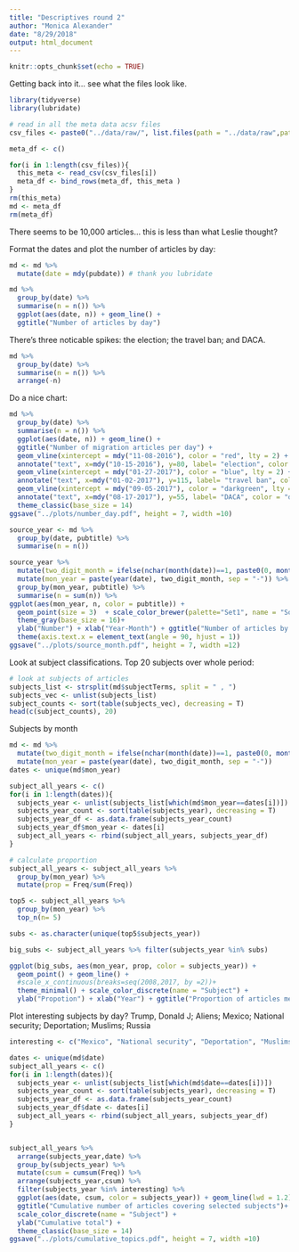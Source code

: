 ```yaml
---
title: "Descriptives round 2"
author: "Monica Alexander"
date: "8/29/2018"
output: html_document
---
```


```r
knitr::opts_chunk$set(echo = TRUE)
```

Getting back into it... see what the files look like. 

```r
library(tidyverse)
library(lubridate)

# read in all the meta data acsv files
csv_files <- paste0("../data/raw/", list.files(path = "../data/raw",pattern = ".*.csv"))

meta_df <- c()

for(i in 1:length(csv_files)){
  this_meta <- read_csv(csv_files[i])
  meta_df <- bind_rows(meta_df, this_meta )
}
rm(this_meta)
md <- meta_df
rm(meta_df)

```

There seems to be 10,000 articles... this is less than what Leslie thought?

Format the dates and plot the number of articles by day:

```r
md <- md %>% 
  mutate(date = mdy(pubdate)) # thank you lubridate

md %>% 
  group_by(date) %>% 
  summarise(n = n()) %>% 
  ggplot(aes(date, n)) + geom_line() + 
  ggtitle("Number of articles by day")
```

There's three noticable spikes: the election; the travel ban; and DACA. 

```r
md %>% 
  group_by(date) %>% 
  summarise(n = n()) %>% 
  arrange(-n)
```

Do a nice chart:

```r
md %>% 
  group_by(date) %>% 
  summarise(n = n()) %>% 
  ggplot(aes(date, n)) + geom_line() + 
  ggtitle("Number of migration articles per day") + 
  geom_vline(xintercept = mdy("11-08-2016"), color = "red", lty = 2) +
  annotate("text", x=mdy("10-15-2016"), y=80, label= "election", color = "red", size = 5) +
  geom_vline(xintercept = mdy("01-27-2017"), color = "blue", lty = 2) +
  annotate("text", x=mdy("01-02-2017"), y=115, label= "travel ban", color = "blue", size = 5) +
  geom_vline(xintercept = mdy("09-05-2017"), color = "darkgreen", lty = 2) +
  annotate("text", x=mdy("08-17-2017"), y=55, label= "DACA", color = "darkgreen", size = 5) +
  theme_classic(base_size = 14)
ggsave("../plots/number_day.pdf", height = 7, width =10)
```

```r
source_year <- md %>% 
  group_by(date, pubtitle) %>% 
  summarise(n = n())

source_year %>% 
  mutate(two_digit_month = ifelse(nchar(month(date))==1, paste0(0, month(date)), as.character(month(date)))) %>% 
  mutate(mon_year = paste(year(date), two_digit_month, sep = "-")) %>% 
  group_by(mon_year, pubtitle) %>% 
  summarise(n = sum(n)) %>% 
ggplot(aes(mon_year, n, color = pubtitle)) + 
  geom_point(size = 3)  + scale_color_brewer(palette="Set1", name = "Source") +
  theme_gray(base_size = 16)+
  ylab("Number") + xlab("Year-Month") + ggtitle("Number of articles by month and source") +
  theme(axis.text.x = element_text(angle = 90, hjust = 1))
ggsave("../plots/source_month.pdf", height = 7, width =12)
```

Look at subject classifications. Top 20 subjects over whole period:

```r
# look at subjects of articles
subjects_list <- strsplit(md$subjectTerms, split = " , ")
subjects_vec <- unlist(subjects_list)
subject_counts <- sort(table(subjects_vec), decreasing = T)
head(c(subject_counts), 20)
```

Subjects by month

```r

md <- md %>% 
  mutate(two_digit_month = ifelse(nchar(month(date))==1, paste0(0, month(date)), as.character(month(date)))) %>% 
  mutate(mon_year = paste(year(date), two_digit_month, sep = "-")) 
dates <- unique(md$mon_year)

subject_all_years <- c()
for(i in 1:length(dates)){
  subjects_year <- unlist(subjects_list[which(md$mon_year==dates[i])])
  subjects_year_count <- sort(table(subjects_year), decreasing = T)
  subjects_year_df <- as.data.frame(subjects_year_count)
  subjects_year_df$mon_year <- dates[i]
  subject_all_years <- rbind(subject_all_years, subjects_year_df)
}

# calculate proportion 
subject_all_years <- subject_all_years %>% 
  group_by(mon_year) %>% 
  mutate(prop = Freq/sum(Freq))
```

```r
top5 <- subject_all_years %>% 
  group_by(mon_year) %>% 
  top_n(n= 5)

subs <- as.character(unique(top5$subjects_year))

big_subs <- subject_all_years %>% filter(subjects_year %in% subs)

ggplot(big_subs, aes(mon_year, prop, color = subjects_year)) + 
  geom_point() + geom_line() + 
  #scale_x_continuous(breaks=seq(2008,2017, by =2))+ 
  theme_minimal() + scale_color_discrete(name = "Subject") +
  ylab("Propotion") + xlab("Year") + ggtitle("Proportion of articles mentioning subject") 
```

Plot interesting subjects by day? Trump, Donald J; Aliens; Mexico; National security; Deportation; Muslims; Russia

```r
interesting <- c("Mexico", "National security", "Deportation", "Muslims", "Russia", "Federal court decisions", "Syria")

dates <- unique(md$date)
subject_all_years <- c()
for(i in 1:length(dates)){
  subjects_year <- unlist(subjects_list[which(md$date==dates[i])])
  subjects_year_count <- sort(table(subjects_year), decreasing = T)
  subjects_year_df <- as.data.frame(subjects_year_count)
  subjects_year_df$date <- dates[i]
  subject_all_years <- rbind(subject_all_years, subjects_year_df)
}


subject_all_years %>% 
  arrange(subjects_year,date) %>% 
  group_by(subjects_year) %>% 
  mutate(csum = cumsum(Freq)) %>% 
  arrange(subjects_year,csum) %>% 
  filter(subjects_year %in% interesting) %>% 
  ggplot(aes(date, csum, color = subjects_year)) + geom_line(lwd = 1.2)+
  ggtitle("Cumulative number of articles covering selected subjects")+
  scale_color_discrete(name = "Subject") +
  ylab("Cumulative total") + 
  theme_classic(base_size = 14)
ggsave("../plots/cumulative_topics.pdf", height = 7, width =10)
 ```

